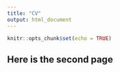 ```yaml
---
title: "CV"
output: html_document
---
```


```r
knitr::opts_chunk$set(echo = TRUE)
```

## Here is the second page
